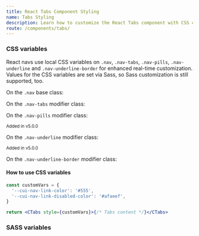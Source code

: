 ```yaml
---
title: React Tabs Component Styling
name: Tabs Styling
description: Learn how to customize the React Tabs component with CSS classes, variables, and SASS for flexible styling and seamless integration into your design.
route: /components/tabs/
---
```


### CSS variables

React navs use local CSS variables on `.nav`, `.nav-tabs`, `.nav-pills`, `.nav-underline` and `.nav-underline-border` for enhanced real-time customization. Values for the CSS variables are set via Sass, so Sass customization is still supported, too.

On the `.nav` base class:

<ScssDocs file="_nav.scss" capture="nav-css-vars"/>

On the `.nav-tabs` modifier class:

<ScssDocs file="_nav.scss" capture="nav-tabs-css-vars"/>

On the `.nav-pills` modifier class:

<ScssDocs file="_nav.scss" capture="nav-pills-css-vars"/>

<small className="d-inline-flex mb-3 px-2 py-1 fw-semibold text-success bg-success bg-opacity-10 border border-success border-opacity-10 rounded-2">Added in v5.0.0</small>

On the `.nav-underline` modifier class:

<ScssDocs file="_nav.scss" capture="nav-underline-css-vars"/>

<small className="d-inline-flex mb-3 px-2 py-1 fw-semibold text-success bg-success bg-opacity-10 border border-success border-opacity-10 rounded-2">Added in v5.0.0</small>

On the `.nav-underline-border` modifier class:

<ScssDocs file="_nav.scss" capture="nav-underline-border-css-vars"/>

#### How to use CSS variables

```jsx
const customVars = {
  '--cui-nav-link-color': '#555',
  '--cui-nav-link-disabled-color': '#afaeef',
}

return <CTabs style={customVars}>{/* Tabs content */}</CTabs>
```

### SASS variables

<ScssDocs file="_variables.scss" capture="nav-variables"/>
